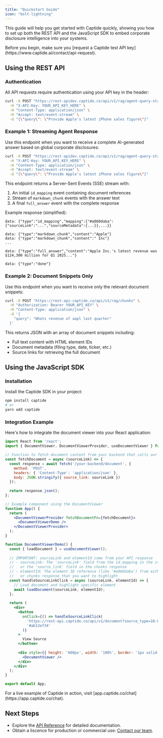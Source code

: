 ```yaml
---
title: "Quickstart Guide"
icon: "bolt-lightning"
---
```


This guide will help you get started with Captide quickly, showing you how to set up both the REST API and the JavaScript SDK to embed corporate disclosure intelligence into your systems.

<Info>
  Before you begin, make sure you [request a Captide test API key](https://www.captide.ai/contact/api-request).
</Info>

## Using the REST API

### Authentication

All API requests require authentication using your API key in the header:

```bash
curl -X POST "https://rest-apidev.captide.co/api/v1/rag/agent-query-stream" \
  -H "X-API-Key: YOUR_API_KEY_HERE" \
  -H "Content-Type: application/json" \
  -H "Accept: text/event-stream" \
  -d "{\"query\": \"Provide Apple's latest iPhone sales figure\"}"
```

### Example 1: Streaming Agent Response

Use this endpoint when you want to receive a complete AI-generated answer based on global corporate disclosures:

```bash
curl -X POST "https://rest-apidev.captide.co/api/v1/rag/agent-query-stream" \
  -H "X-API-Key: YOUR_API_KEY_HERE" \
  -H "Content-Type: application/json" \
  -H "Accept: text/event-stream" \
  -d "{\"query\": \"Provide Apple's latest iPhone sales figure\"}"
```

This endpoint returns a Server-Sent Events (SSE) stream with:

1. An initial `id_mapping` event containing document references
2. Stream of `markdown_chunk` events with the answer text
3. A final `full_answer` event with the complete response

Example response (simplified):

```
data: {"type":"id_mapping","mapping":{"#a060daba":{"sourceLink":"...","sourceMetadata":{...}},...}}

data: {"type":"markdown_chunk","content":"Apple"}
data: {"type":"markdown_chunk","content":" Inc"}
...

data: {"type":"full_answer","content":"Apple Inc.'s latest revenue was $124,300 million for Q1 2025..."}

data: {"type":"done"}
```

### Example 2: Document Snippets Only

Use this endpoint when you want to receive only the relevant document snippets:

```bash
curl -X POST "https://rest-api-captide.co/api/v1/rag/chunks" \
  -H "Authorization: Bearer YOUR_API_KEY" \
  -H "Content-Type: application/json" \
  -d '{
    "query": "Whats revenue of aapl last quarter"
  }'
```

This returns JSON with an array of document snippets including:

- Full text content with HTML element IDs
- Document metadata (filing type, date, ticker, etc.)
- Source links for retrieving the full document

## Using the JavaScript SDK

### Installation

Install the Captide SDK in your project:

```bash
npm install captide
# or
yarn add captide
```

### Integration Example

Here's how to integrate the document viewer into your React application:

```jsx
import React from 'react';
import { DocumentViewer, DocumentViewerProvider, useDocumentViewer } from 'captide';

// Function to fetch document content from your backend that calls our API
const fetchDocument = async (sourceLink) => {
  const response = await fetch('/your-backend/document', {
    method: 'POST',
    headers: { 'Content-Type': 'application/json' },
    body: JSON.stringify({ source_link: sourceLink })
  });
  
  return response.json();
};

// Example component using the DocumentViewer
function App() {
  return (
    <DocumentViewerProvider fetchDocumentFn={fetchDocument}>
      <DocumentViewerDemo />
    </DocumentViewerProvider>
  );
}

function DocumentViewerDemo() {
  const { loadDocument } = useDocumentViewer();
  
  // IMPORTANT: sourceLink and elementId come from your API response
  // - sourceLink: The 'sourceLink' field from the id_mapping in the streaming response
  //   or the 'source_link' field in the chunks response
  // - elementId: The element ID reference (like '#a060daba') from either the streaming 
  //   or chunks response that you want to highlight
  const handleSourceLinkClick = async (sourceLink, elementId) => {
    // Load document and highlight specific element
    await loadDocument(sourceLink, elementId);
  };
  
  return (
    <div>
      <button 
        onClick={() => handleSourceLinkClick(
          'https://rest-api.captide.co/api/v1/document?source_type=10-Q&document_id=69443120-e3a3-4ebb-91b1-a55ff2afe141',
          '#ab12ef34'
        )}
      >
        View Source
      </button>
      
      <div style={{ height: '600px', width: '100%', border: '1px solid #ccc' }}>
        <DocumentViewer />
      </div>
    </div>
  );
}

export default App;
```

<Info>
  For a live example of Captide in action, visit [app.captide.co/chat](https://app.captide.co/chat).
</Info>

## Next Steps

- Explore the [API Reference](/api) for detailed documentation.
- Obtain a liscence for production or commercial use: [Contact our team](https://www.captide.ai/contact/api-request).